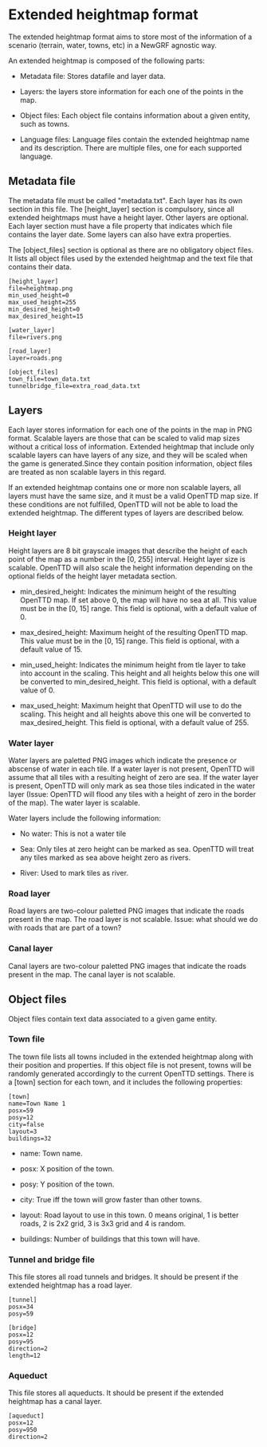 =Extended heightmap format=

The extended heightmap format aims to store most of the information of a scenario (terrain, water, towns, etc) in a NewGRF agnostic way.

An extended heightmap is composed of the following parts:

* Metadata file: Stores datafile and layer data.

* Layers: the layers store information for each one of the points in the map.

* Object files: Each object file contains information about a given entity, such as towns.

* Language files: Language files contain the extended heightmap name and its description. There are multiple files, one for each supported language.

==Metadata file==

The metadata file must be called "metadata.txt". Each layer has its own section in this file. The [height_layer] section is compulsory, since all extended heightmaps must have a height layer. Other layers are optional. Each layer section must have a file property that indicates which file contains the layer date. Some layers can also have extra properties.

The [object_files] section is optional as there are no obligatory object files. It lists all object files used by the extended heightmap and the text file that contains their data.

<pre>[height_layer]
file=heightmap.png
min_used_height=0
max_used_height=255
min_desired_height=0
max_desired_height=15

[water_layer]
file=rivers.png

[road_layer]
layer=roads.png

[object_files]
town_file=town_data.txt
tunnelbridge_file=extra_road_data.txt</pre>

==Layers==

Each layer stores information for each one of the points in the map in PNG format. Scalable layers are those that can be scaled to valid map sizes without a critical loss of information. Extended heightmap that include only scalable layers can have layers of any size, and they will be scaled when the game is generated.Since they contain position information, object files are treated as non scalable layers in this regard.

If an extended heightmap contains one or more non scalable layers, all layers must have the same size, and it must be a valid OpenTTD map size. If these conditions are not fulfilled, OpenTTD will not be able to load the extended heightmap. The different types of layers are described below.

===Height layer===

Height layers are 8 bit grayscale images that describe the height of each point of the map as a number in the [0, 255] interval. Height layer size is scalable. OpenTTD will also scale the height information depending on the optional fields of the height layer metadata section.

* min_desired_height: Indicates the minimum height of the resulting OpenTTD map. If set above 0, the map will have no sea at all. This value must be in the [0, 15] range. This field is optional, with a default value of 0.

* max_desired_height: Maximum height of the resulting OpenTTD map. This value must be in the [0, 15] range. This field is optional, with a default value of 15.

* min_used_height: Indicates the minimum height from tle layer to take into account in the scaling. This height and all heights below this one will be converted to min_desired_height. This field is optional, with a default value of 0.

* max_used_height: Maximum height that OpenTTD will use to do the scaling. This height and all heights above this one will be converted to max_desired_height. This field is optional, with a default value of 255.

===Water layer===

Water layers are paletted PNG images which indicate the presence or abscense of water in each tile. If a water layer is not present, OpenTTD will assume that all tiles with a resulting height of zero are sea. If the water layer is present, OpenTTD will only mark as sea those tiles indicated in the water layer (Issue: OpenTTD will flood any tiles with a height of zero in the border of the map). The water layer is scalable.

Water layers include the following information:

* No water: This is not a water tile

* Sea: Only tiles at zero height can be marked as sea. OpenTTD will treat any tiles marked as sea above height zero as rivers.

* River: Used to mark tiles as river.

===Road layer===

Road layers are two-colour paletted PNG images that indicate the roads present in the map. The road layer is not scalable. Issue: what should we do with roads that are part of a town?

===Canal layer===

Canal layers are two-colour paletted PNG images that indicate the roads present in the map. The canal layer is not scalable.


==Object files==

Object files contain text data associated to a given game entity.

===Town file===

The town file lists all towns included in the extended heightmap along with their position and properties. If this object file is not present, towns will be randomly generated accordingly to the current OpenTTD settings. There is a [town] section for each town, and it includes the following properties:

<pre>[town]
name=Town Name 1
posx=59
posy=12
city=false
layout=3
buildings=32</pre>

* name: Town name.

* posx: X position of the town.

* posy: Y position of the town.

* city: True iff the town will grow faster than other towns.

* layout: Road layout to use in this town. 0 means original, 1 is better roads, 2 is 2x2 grid, 3 is 3x3 grid and 4 is random.

* buildings: Number of buildings that this town will have.

===Tunnel and bridge file===

This file stores all road tunnels and bridges. It should be present if the extended heightmap has a road layer.

<pre>[tunnel]
posx=34
posy=59

[bridge]
posx=12
posy=95
direction=2
length=12</pre>

===Aqueduct===

This file stores all aqueducts. It should be present if the extended heightmap has a canal layer.

<pre>[aqueduct]
posx=12
posy=950
direction=2</pre>